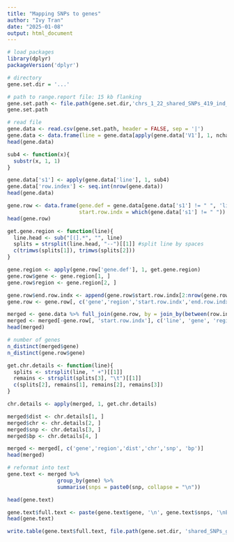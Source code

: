 ```yaml
---
title: "Mapping SNPs to genes"
author: "Ivy Tran"
date: "2025-01-08"
output: html_document
---
```


```r
# load packages
library(dplyr)
packageVersion('dplyr')
```

```r
# directory
gene.set.dir = '...'
```

```r
# path to range.report file: 15 kb flanking
gene.set.path <- file.path(gene.set.dir,'chrs_1_22_shared_SNPs_419_ind_glist_hg38_15kb.range.report')
gene.set.path
```

```r
# read file
gene.data <- read.csv(gene.set.path, header = FALSE, sep = '|')
gene.data <- data.frame(line = gene.data[apply(gene.data['V1'], 1, nchar) > 23, ])
head(gene.data)
```

```r
sub4 <- function(x){
  substr(x, 1, 1)
}
```

```r
gene.data['s1'] <- apply(gene.data['line'], 1, sub4)
gene.data['row.index'] <- seq.int(nrow(gene.data))
head(gene.data)
```

```r
gene.row <- data.frame(gene.def = gene.data[gene.data['s1'] != " ", 'line'], 
                       start.row.indx = which(gene.data['s1'] != " "))
head(gene.row)
```

```r
get.gene.region <- function(line){
  line.head <- sub("[(].*", "", line)
  splits = strsplit(line.head, "--")[[1]] #split line by spaces
  c(trimws(splits[1]), trimws(splits[2]))
}
```

```r
gene.region <- apply(gene.row['gene.def'], 1, get.gene.region)
gene.row$gene <- gene.region[1, ]
gene.row$region <- gene.region[2, ]
```

```r
gene.row$end.row.indx <- append(gene.row$start.row.indx[2:nrow(gene.row)] - 1, nrow(gene.data))
gene.row <- gene.row[, c('gene','region','start.row.indx','end.row.indx')]
```

```r
merged <- gene.data %>% full_join(gene.row, by = join_by(between(row.index, start.row.indx, end.row.indx)))
merged <- merged[-gene.row[, 'start.row.indx'], c('line', 'gene', 'region')]
head(merged)
```

```r
# number of genes
n_distinct(merged$gene)
n_distinct(gene.row$gene)
```

```r
get.chr.details <- function(line){
  splits <- strsplit(line, " +")[[1]]
  remains <- strsplit(splits[3], "\t")[[1]]
  c(splits[2], remains[1], remains[2], remains[3])
}
```

```r
chr.details <- apply(merged, 1, get.chr.details)
```

```r
merged$dist <- chr.details[1, ]
merged$chr <- chr.details[2, ]
merged$snp <- chr.details[3, ]
merged$bp <- chr.details[4, ]
```

```r
merged <- merged[, c('gene','region','dist','chr','snp', 'bp')]
head(merged)
```

```r
# reformat into text
gene.text <- merged %>% 
                group_by(gene) %>% 
                summarise(snps = paste0(snp, collapse = "\n"))

head(gene.text)
```

```r
gene.text$full.text <- paste(gene.text$gene, '\n', gene.text$snps, '\nEND\n', sep="")
head(gene.text)
```

```r
write.table(gene.text$full.text, file.path(gene.set.dir, 'shared_SNPs_gene_set_hg38.txt'), row.names = FALSE, col.names = FALSE, quote = FALSE)
```
